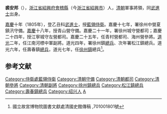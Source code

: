 '''裘安邦'''（{{bd|？||1832年|catIdx=}}），[[浙江省|浙江省]][[紹興府|紹興府]][[會稽縣|會稽縣]]（今[[浙江省|浙江省]][[紹興市|紹興市]]）人，[[清朝|清朝]]軍事將領，同[[武進士|武進士]]出身。

[[嘉慶|嘉慶]]十年（1805年），登乙丑科[[武進士|武進士]]，授[[藍翎侍衛|藍翎侍衛]]。嘉慶十七年，署徐州中營夏鎮汛守備。[[嘉慶|嘉慶]]十八年，授青山營守備。嘉慶二十一年，署徐州城守營都司；嘉慶二十四年，授江寧城守左營都司。嘉慶二十五年，任青村營都司、海州營參將。[[道光|道光]]二年，任江南河標中軍副將。道光四年，署徐州鎮[[總兵|總兵]]、次年署松江鎮總兵。道光六年，任壽春鎮[[總兵|總兵]]，道光七年，任[[徐州鎮|徐州鎮]]總兵<ref>國立故宮博物院圖書文獻處清國史館傳稿 ,701001801號</ref>。

==参考文献==
{{reflist}}
{{清朝人物小作品}}
{{嘉慶十年乙丑科武殿試金榜}}
{{DEFAULTSORT:Qiu裘}}
[[Category:侍衛處藍翎侍衛|Category:侍衛處藍翎侍衛]]
[[Category:清朝守備|Category:清朝守備]]
[[Category:清朝都司|Category:清朝都司]]
[[Category:清朝參將|Category:清朝參將]]
[[Category:清朝副將|Category:清朝副將]]
[[Category:徐州鎮總兵|Category:徐州鎮總兵]]
[[Category:松江鎮總兵|Category:松江鎮總兵]]
[[Category:壽春鎮總兵|Category:壽春鎮總兵]]
[[Category:绍兴人|Category:绍兴人]]
[[Category:裘姓|A]]